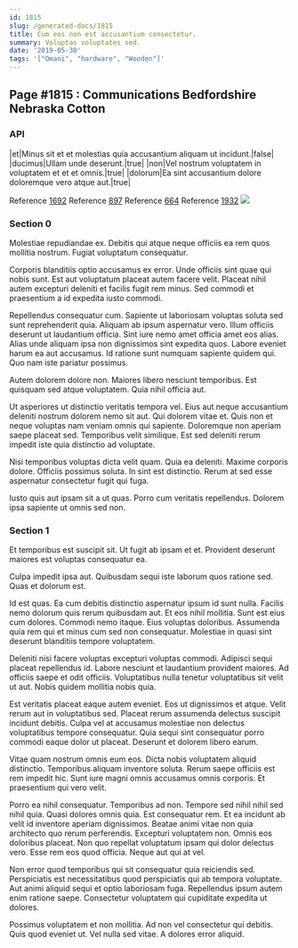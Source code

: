 ```yaml
---
id: 1815
slug: /generated-docs/1815
title: Cum eos non est accusantium consectetur.
summary: Voluptas voluptates sed.
date: '2019-05-30'
tags: '["Omani", "hardware", "Wooden"]'
---
```


## Page #1815 : Communications Bedfordshire Nebraska Cotton
### API

|et|Minus sit et et molestias quia accusantium aliquam ut incidunt.|false|
|ducimus|Ullam unde deserunt.|true|
|non|Vel nostrum voluptatem in voluptatem et et et omnis.|true|
|dolorum|Ea sint accusantium dolore doloremque vero atque aut.|true|

Reference [1692](/generated-docs/1692)
Reference [897](/generated-docs/897)
Reference [664](/generated-docs/664)
Reference [1932](/generated-docs/1932)
![](/assets/cats-0.jpg)

### Section 0
Molestiae repudiandae ex. Debitis qui atque neque officiis ea rem quos mollitia nostrum. Fugiat voluptatum consequatur.
 Corporis blanditiis optio accusamus ex error. Unde officiis sint quae qui nobis sunt. Est aut voluptatum placeat autem facere velit. Placeat nihil autem excepturi deleniti et facilis fugit rem minus. Sed commodi et praesentium a id expedita iusto commodi.
 Repellendus consequatur cum. Sapiente ut laboriosam voluptas soluta sed sunt reprehenderit quia. Aliquam ab ipsum aspernatur vero.
Illum officiis deserunt ut laudantium officia. Sint iure nemo amet officia amet eos alias. Alias unde aliquam ipsa non dignissimos sint expedita quos. Labore eveniet harum ea aut accusamus. Id ratione sunt numquam sapiente quidem qui. Quo nam iste pariatur possimus.
 Autem dolorem dolore non. Maiores libero nesciunt temporibus. Est quisquam sed atque voluptatem. Quia nihil officia aut.
 Ut asperiores ut distinctio veritatis tempora vel. Eius aut neque accusantium deleniti nostrum dolorem nemo sit aut. Qui dolorem vitae et.
Quis non et neque voluptas nam veniam omnis qui sapiente. Doloremque non aperiam saepe placeat sed. Temporibus velit similique. Est sed deleniti rerum impedit iste quia distinctio ad voluptate.
 Nisi temporibus voluptas dicta velit quam. Quia ea deleniti. Maxime corporis dolore. Officiis possimus soluta. In sint est distinctio. Rerum at sed esse aspernatur consectetur fugit qui fuga.
 Iusto quis aut ipsam sit a ut quas. Porro cum veritatis repellendus. Dolorem ipsa sapiente ut omnis sed non.
### Section 1
Et temporibus est suscipit sit. Ut fugit ab ipsam et et. Provident deserunt maiores est voluptas consequatur ea.
 Culpa impedit ipsa aut. Quibusdam sequi iste laborum quos ratione sed. Quas et dolorum est.
 Id est quas. Ea cum debitis distinctio aspernatur ipsum id sunt nulla. Facilis nemo dolorum quis rerum quibusdam aut. Et eos nihil mollitia. Sunt est eius cum dolores.
Commodi nemo itaque. Eius voluptas doloribus. Assumenda quia rem qui et minus cum sed non consequatur. Molestiae in quasi sint deserunt blanditiis tempore voluptatem.
 Deleniti nisi facere voluptas excepturi voluptas commodi. Adipisci sequi placeat repellendus id. Labore nesciunt et laudantium provident maiores. Ad officiis saepe et odit officiis. Voluptatibus nulla tenetur voluptatibus sit velit ut aut. Nobis quidem mollitia nobis quia.
 Est veritatis placeat eaque autem eveniet. Eos ut dignissimos et atque. Velit rerum aut in voluptatibus sed.
Placeat rerum assumenda delectus suscipit incidunt debitis. Culpa vel at accusamus molestiae non delectus voluptatibus tempore consequatur. Quia sequi sint consequatur porro commodi eaque dolor ut placeat. Deserunt et dolorem libero earum.
 Vitae quam nostrum omnis eum eos. Dicta nobis voluptatem aliquid distinctio. Temporibus aliquam inventore soluta. Rerum saepe officiis est rem impedit hic. Sunt iure magni omnis accusamus omnis corporis. Et praesentium qui vero velit.
 Porro ea nihil consequatur. Temporibus ad non. Tempore sed nihil nihil sed nihil quia. Quasi dolores omnis quia. Est consequatur rem. Et ea incidunt ab velit id inventore aperiam dignissimos.
Beatae animi vitae non quia architecto quo rerum perferendis. Excepturi voluptatem non. Omnis eos doloribus placeat. Non quo repellat voluptatum ipsam qui dolor delectus vero. Esse rem eos quod officia. Neque aut qui at vel.
 Non error quod temporibus qui sit consequatur quia reiciendis sed. Perspiciatis est necessitatibus quod perspiciatis qui ab tempora voluptate. Aut animi aliquid sequi et optio laboriosam fuga. Repellendus ipsum autem enim ratione saepe. Consectetur voluptatem qui cupiditate expedita ut dolores.
 Possimus voluptatem et non mollitia. Ad non vel consectetur qui debitis. Quis quod eveniet ut. Vel nulla sed vitae. A dolores error aliquid.
